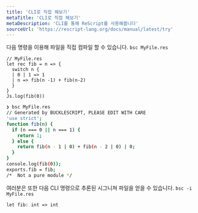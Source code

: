 ```yaml
---
title: 'CLI로 직접 해보기'
metaTitle: 'CLI로 직접 해보기'
metaDescription: 'CLI를 통해 ReScript를 사용해봅니다'
sourceUrl: 'https://rescript-lang.org/docs/manual/latest/try'
---
```


<!-- TODO: rename to Command Line, document options like -format -->

다음 명령을 이용해 파일을 직접 컴파일 할 수 있습니다. `bsc MyFile.res`

```reason
// MyFile.res
let rec fib = n => {
  switch n {
  | 0 | 1 => 1
  | n => fib(n -1) + fib(n-2)
  }
}
Js.log(fib(0))
```

```sh
❯ bsc MyFile.res
// Generated by BUCKLESCRIPT, PLEASE EDIT WITH CARE
'use strict';
function fib(n) {
  if (n === 0 || n === 1) {
    return 1;
  } else {
    return fib(n - 1 | 0) + fib(n - 2 | 0) | 0;
  }
}
console.log(fib(0));
exports.fib = fib;
/*  Not a pure module */
```

여러분은 또한 다음 CLI 명령으로 추론된 시그니쳐 파일을 얻을 수 있습니다. `bsc -i MyFile.res`

```reason
let fib: int => int
```

<!-- TODO: add this back next version. Currently not outputting res -->

<!-- You can quickly test code snippets in the console: -->
<!-- ``` -->
<!-- ❯ bsc -e 'let add = (x, y) => x + y' -->
<!-- // Generated by BUCKLESCRIPT, PLEASE EDIT WITH CARE -->
<!-- 'use strict'; -->
<!--  -->
<!--  -->
<!-- function id(x) { -->
<!-- return x; -->
<!-- } -->
<!--  -->
<!-- exports.id = id; -->
<!-- ``` -->
<!--  -->
<!-- Pass the `-i` flag to infer the signature: -->
<!--  -->
<!-- ``` -->
<!-- ❯ bsc -i -e 'let id = x => x' -->
<!-- let id: 'a => 'a; -->
<!-- ``` -->
